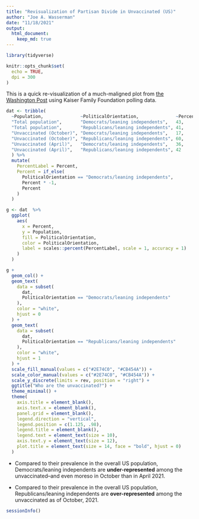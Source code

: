 ```yaml
---
title: "Revisualization of Partisan Divide in Unvaccinated (US)"
author: "Joe A. Wasserman"
date: "11/18/2021"
output: 
  html_document:
    keep_md: true
---
```


```r

library(tidyverse)

knitr::opts_chunk$set(
  echo = TRUE,
  dpi = 300
)

```

This is a quick re-visualization of a much-maligned plot from [the Washington Post](/README_files/PUP6SZ3SIZEGNPXBNVZ3SEEZ6Q.png){width=50%} using Kaiser Family Foundation polling data.

```r
dat <- tribble(
  ~Population,              ~PoliticalOrientation,              ~Percent,
  "Total population",       "Democrats/leaning independents",   43,
  "Total population",       "Republicans/leaning independents", 41,
  "Unvaccinated (October)", "Democrats/leaning independents",   17,
  "Unvaccinated (October)", "Republicans/leaning independents", 60,
  "Unvaccinated (April)",   "Democrats/leaning independents",   36,
  "Unvaccinated (April)",   "Republicans/leaning independents", 42
  ) %>% 
  mutate(
    PercentLabel = Percent,
    Percent = if_else(
      PoliticalOrientation == "Democrats/leaning independents",
      Percent * -1,
      Percent
    )
  )

g <- dat  %>% 
  ggplot(
    aes(
      x = Percent,
      y = Population,
      fill = PoliticalOrientation,
      color = PoliticalOrientation,
      label = scales::percent(PercentLabel, scale = 1, accuracy = 1)
    )
  )

g +
  geom_col() +
  geom_text(
    data = subset(
      dat, 
      PoliticalOrientation == "Democrats/leaning independents"
    ),
    color = "white",
    hjust = 0
  ) +
  geom_text(
    data = subset(
      dat, 
      PoliticalOrientation == "Republicans/leaning independents"
    ),
    color = "white",
    hjust = 1
  ) +
  scale_fill_manual(values = c("#2E74C0", "#CB454A")) +
  scale_color_manual(values = c("#2E74C0", "#CB454A")) +
  scale_y_discrete(limits = rev, position = "right") +
  ggtitle("Who are the unvaccinated?") +
  theme_minimal() +
  theme(
    axis.title = element_blank(),
    axis.text.x = element_blank(),
    panel.grid = element_blank(),
    legend.direction = "vertical",
    legend.position = c(1.125, .98),
    legend.title = element_blank(),
    legend.text = element_text(size = 10),
    axis.text.y = element_text(size = 12),
    plot.title = element_text(size = 14, face = "bold", hjust = 0)
  )
```

* Compared to their prevalence in the overall US population, Democrats/leaning independents are **under-represented** among the unvaccinated--and even moreso in October than in April 2021.

* Compared to their prevalence in the overall US population, Republicans/leaning independents are **over-represented** among the unvaccinated as of October, 2021.

```r
sessionInfo()
```

